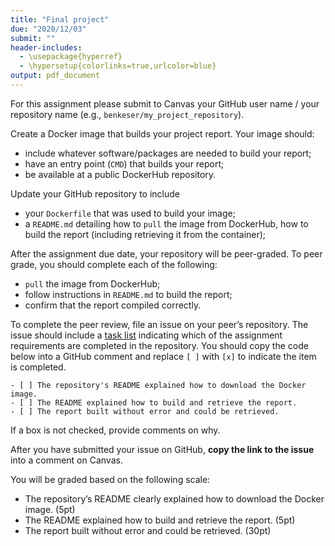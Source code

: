 ```yaml
---
title: "Final project"
due: "2020/12/03"
submit: ""
header-includes:
  - \usepackage{hyperref}
  - \hypersetup{colorlinks=true,urlcolor=blue}
output: pdf_document
---
```


For this assignment please submit to Canvas your GitHub user name / your repository name (e.g., `benkeser/my_project_repository`).

Create a Docker image that builds your project report. Your image should:

- include whatever software/packages are needed to build your report;
- have an entry point (`CMD`) that builds your report;
- be available at a public DockerHub repository.


Update your GitHub repository to include

- your `Dockerfile` that was used to build your image;
- a `README.md` detailing how to `pull` the image from DockerHub, how to build the report (including retrieving it from the container);


After the assignment due date, your repository will be peer-graded. To peer grade, you should complete each of the following:

- `pull` the image from DockerHub;
- follow instructions in `README.md` to build the report;
- confirm that the report compiled correctly.

To complete the peer review, file an issue on your peer's repository. The issue should include a [task list](https://docs.github.com/en/issues/tracking-your-work-with-issues/about-task-lists) indicating which of the assignment requirements are completed in the repository. You should copy the code below into a GitHub comment and replace `[ ]` with `[x]` to indicate the item is completed. 

````
- [ ] The repository's README explained how to download the Docker image.
- [ ] The README explained how to build and retrieve the report. 
- [ ] The report built without error and could be retrieved.
````

If a box is not checked, provide comments on why. 

After you have submitted your issue on GitHub, __copy the link to the issue__ into a comment on Canvas.

You will be graded based on the following scale:

* The repository's README clearly explained how to download the Docker image. (5pt)
* The README explained how to build and retrieve the report. (5pt)
* The report built without error and could be retrieved. (30pt)